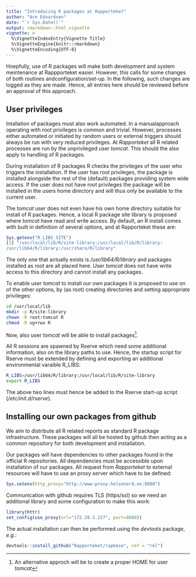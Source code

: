 ```yaml
---
title: "Introducing R packages at Rapporteket"
author: "Are Edvardsen"
date: "`r Sys.Date()`"
output: rmarkdown::html_vignette
vignette: >
  %\VignetteIndexEntry{Vignette Title}
  %\VignetteEngine{knitr::rmarkdown}
  %\VignetteEncoding{UTF-8}
---
```


Hoepfully, use of R packages will make both development and system meintenance
at Rappporteket easier.
However, this calls for some changes of both routines andconfiguration/set-up.
In the following, such changes are logged as they are made. Hence, all entries
here should be reviewed before an approval of this approach.

## User privileges
Intallation of packages must also work automated. In a manualapproach
operating with root privileges is common and trivial. However, processes
either automated or initiated by random users or external triggers should
always be run with very reduced privileges. At _Rapporteket_ all R related
processes are run by the unprivileged user _tomcat_. This should the also
apply to handling of R packages.

During installation of R packages R checks the privileges of the user who
triggers the installation. If the user has root privileges, the package is
installed alongside the rest of the (default) packages providing system wide
access. If the user does not have root privileges the package will be
installed in the users home directory and will thus only be available to the
current user.

The _tomcat_ user does not even have his own home directory suitable for
install of R packages. Hence, a local R package site library is proposed where
_tomcat_ have read and write access. By default, an R install comes with built
in definition of several options, and at Rapporteket these are:

```r
Sys.getenv("R_LIBS_SITE")
[1] "/usr/local/lib/R/site-library:/usr/local/lib/R/library:
/usr/lib64/R/library:/usr/share/R/library"
```
The only one that actually exists is _/usr/lib64/R/library_ and packages
installed as root are all placed here. User _tomcat_ does not have write
access to this directory and cannot install any packages.

To enable user _tomcat_ to install our own packages it is proposed to use on
of the other options, by (as root) creating directories and setting
appropriate privileges:

```bash
cd /usr/local/lib
mkdir -p R/site-library
chown -R root:tomcat R
chmod -R ug+rwx R
```
Now, also user _tomcat_ will be able to install packages^[An alternative approch will be to create a proper HOME for user _tomcat_].

All R sessions are spawned by Rserve which need some additional information,
also on the library paths to use. Hence, the startup script for Rserve
must be extended by defining and exporting an additional environmental
varaible R_LIBS:

```bash
R_LIBS=/usr/lib64/R/library:/usr/local/lib/R/site-library
export R_LIBS
```

The above two lines must hence be added to the Rserve start-up script
(_/etc/init.d/rserve_).

## Installing our own packages from github
We aim to distribute all R related reports as standard R package
infrastructure. These packages will all be hosted by github then acting as
a common repository for both development and installation.

Our packages will have dependencies to other packages found in the
official R repositories. All dependencies must be accessible upon installation
of our packages. All request from _Rapporteket_ to external resources will
have to use an proxy server which have to be defined:

```r
Sys.setenv(http_proxy="http://www-proxy.helsenord.no:8080")
```

Communication with github requires TLS (https/ssl) so we need an additional
library and some configuration to make this work:

```r
library(httr)
set_config(use_proxy(url="172.29.3.227", port=8080))
```

The actual installation can then be performed using the _devtools_ package,
_e.g._:


```r
devtools::install_github("Rapporteket/rapbase", ref = "rel")
```

